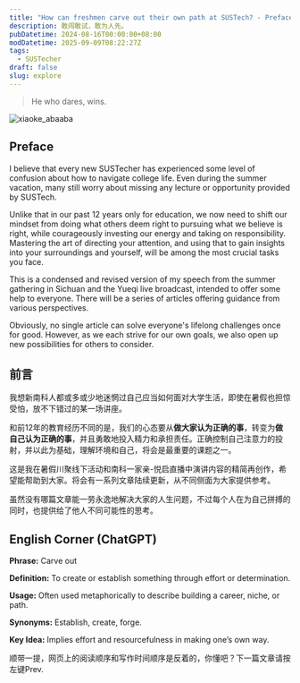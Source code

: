 ```yaml
---
title: "How can freshmen carve out their own path at SUSTech? - Preface"
description: 敢闯敢试，敢为人先。
pubDatetime: 2024-08-16T00:00:00+08:00
modDatetime: 2025-09-09T08:22:27Z
tags:
  - SUSTecher
draft: false
slug: explore
---
```


>He who dares, wins.

![xiaoke_abaaba](@/assets/images/2024/explore/abaaba.png)

## Preface

I believe that every new SUSTecher has experienced some level of confusion about how to navigate college life. Even during the summer vacation, many still worry about missing any lecture or opportunity provided by SUSTech.

Unlike that in our past 12 years only for education, we now need to shift our mindset from doing what others deem right to pursuing what we believe is right, while courageously investing our energy and taking on responsibility. Mastering the art of directing your attention, and using that to gain insights into your surroundings and yourself, will be among the most crucial tasks you face.

This is a condensed and revised version of my speech from the summer gathering in Sichuan and the Yueqi live broadcast, intended to offer some help to everyone. There will be a series of articles offering guidance from various perspectives.

Obviously, no single article can solve everyone's lifelong challenges once for good. However, as we each strive for our own goals, we also open up new possibilities for others to consider.

## 前言

我想新南科人都或多或少地迷惘过自己应当如何面对大学生活，即使在暑假也担惊受怕，放不下错过的某一场讲座。

和前12年的教育经历不同的是，我们的心态要从**做大家认为正确的事**，转变为**做自己认为正确的事**，并且勇敢地投入精力和承担责任。正确控制自己注意力的投射，并以此为基础，理解环境和自己，将会是最重要的课题之一。

这是我在暑假川聚线下活动和南科一家亲-悦启直播中演讲内容的精简再创作，希望能帮助到大家。将会有一系列文章陆续更新，从不同侧面为大家提供参考。

虽然没有哪篇文章能一劳永逸地解决大家的人生问题，不过每个人在为自己拼搏的同时，也提供给了他人不同可能性的思考。

## English Corner (ChatGPT)

**Phrase:** Carve out

**Definition:** To create or establish something through effort or determination.

**Usage:** Often used metaphorically to describe building a career, niche, or path.

**Synonyms:** Establish, create, forge.

**Key Idea:** Implies effort and resourcefulness in making one’s own way.

顺带一提，网页上的阅读顺序和写作时间顺序是反着的，你懂吧？下一篇文章请按左键Prev.
